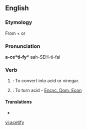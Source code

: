 ==English==

===Etymology===
From {{etyl|la|en}} {{term|acetum||vinegar|lang=la}} + {{term|-fy}} or {{back-form|acetification}}

===Pronunciation===
'''a-ce*ti-fy*'''
aah-SEH-ti-fai

===Verb===
{{en-verb|acetif|i|ed}}

# {{transitive}}: To convert into acid or vinegar.
# {{intransitive}}: To turn acid - [[Encyc. Dom. Econ]]

====Translations====
* {{trreq|Latin}}

[[vi:acetify]]